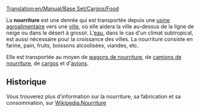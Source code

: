 [[Translation:en/Manual/Base Set/Cargos/Food]]
{{fr/Manual/Base Set/Cargos/Cargaison|nom=Nourriture
|image=en/Manual/Base Set/Industries/Foodprocplant.png
|produit=[[fr/Manual/Base Set/Industries/Usine agroalimentaire|Usine agroalimentaire]]
|accepté=[[fr/Manual/Ville|Ville]]
}}

La '''nourriture''' est une denrée qui est transportée depuis une [[fr/Manual/Base Set/Industries/Usine agroalimentaire|usine agroalimentaire]] vers une [[fr/Manual/Ville|ville]], où elle aidera la ville au-dessus de la ligne de neige ou dans le désert à grossir. L'[[fr/Manual/Base Set/Cargos/Eau|eau]], dans le cas d'un climat subtropical, est aussi nécessaire pour la croissance des villes. La nourriture consiste en farine, pain, fruits, boissons alcoolisées, viandes, etc.

Elle est transportée au moyen de [[fr/Manual/Base Set/Trains/Wagon de nourriture|wagons de nourriture]], de [[fr/Manual/Base Set/Road Vehicles/Camion de nourriture|camions de nourriture]], de [[fr/Manual/Bateaux|cargos]] et d'[[fr/Manual/Avions|avions]].

==Historique==
Vous trouverez plus d'information sur la nourriture, sa fabrication et sa consommation, sur [https://www.wikipedia.org/wiki/fr:Nourriture Wikipedia:Nourriture]